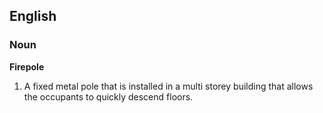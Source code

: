 ==English==
===Noun===
'''Firepole'''
# A fixed metal pole that is installed in a multi storey building that allows the occupants to quickly descend floors.